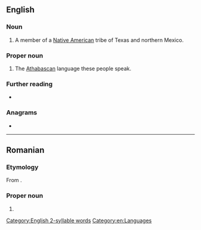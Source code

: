 {{also|lipan}}
==English==
{{wikipedia}}

===Noun===
{{en-noun|s|Lipan}}

# A member of a [[Native American]] tribe of Texas and northern Mexico.

===Proper noun===
{{en-proper noun}}

# The [[Athabascan]] language these people speak.

===Further reading===
* {{ethnologue|code=apl}}

===Anagrams===
* {{anagrams|en|a=ailnp|Aplin|Palin|Pinal|Plain|in lap|lapin|plain|plani-}}

[[Category:English 2-syllable words]]
[[Category:en:Languages]]

----

==Romanian==

===Etymology===
From {{m|ro|lipan}}.

===Proper noun===
{{ro-name|m}}

# {{surname|ro}}